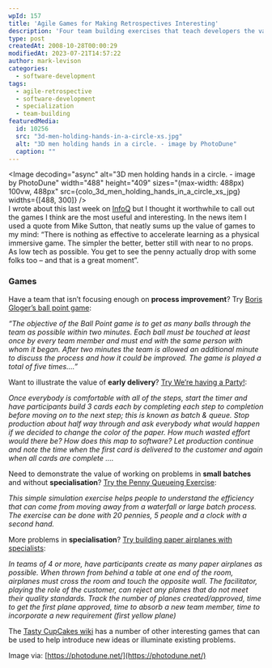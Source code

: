 ```yaml
---
wpId: 157
title: 'Agile Games for Making Retrospectives Interesting'
description: 'Four team building exercises that teach developers the value of process improvement, early delivery, small batches, and issues with specialization.'
type: post
createdAt: 2008-10-28T00:00:29
modifiedAt: 2023-07-21T14:57:22
author: mark-levison
categories:
  - software-development
tags:
  - agile-retrospective
  - software-development
  - specialization
  - team-building
featuredMedia:
  id: 10256
  src: "3d-men-holding-hands-in-a-circle-xs.jpg"
  alt: "3D men holding hands in a circle. - image by PhotoDune"
  caption: ""
---
```





<Image decoding="async" alt="3D men holding hands in a circle. - image by PhotoDune" width="488" height="409" sizes="(max-width: 488px) 100vw, 488px" src={colo_3d_men_holding_hands_in_a_circle_xs_jpg} widths={[488, 300]} />  
I wrote about this last week on [InfoQ](https://www.infoq.com/news/2008/10/agile-games/) but I thought it worthwhile to call out the games I think are the most useful and interesting. In the news item I used a quote from Mike Sutton, that neatly sums up the value of games to my mind: “There is nothing as effective to accelerate learning as a physical immersive game. The simpler the better, better still with near to no props. As low tech as possible. You get to see the penny actually drop with some folks too – and that is a great moment”.

### Games

Have a team that isn’t focusing enough on **process improvement**? Try [Boris Gloger’s ball point game](https://www.infoq.com/news/2008/10/agile-games/):

_“The objective of the Ball Point game is to get as many balls through the team as possible within two minutes. Each ball must be touched at least once by every team member and must end with the same person with whom it began. After two minutes the team is allowed an additional minute to discuss the process and how it could be improved. The game is played a total of five times….”_

Want to illustrate the value of **early delivery**? [Try We’re having a Party!](https://tastycupcakes.org/2009/06/were-having-a-party/):

_Once everybody is comfortable with all of the steps, start the timer and have participants build 3 cards each by completing each step to completion before moving on to the next step; this is known as batch & queue. Stop production about half way through and ask everybody what would happen if we decided to change the color of the paper. How much wasted effort would there be? How does this map to software? Let production continue and note the time when the first card is delivered to the customer and again when all cards are complete …._

Need to demonstrate the value of working on problems in **small batches** and without **specialisation**? [Try the Penny Queueing Exercise](https://www.agileadvice.com/2005/12/19/uncategorized/penny-queueing-exercise-lean-process/#:~:text=The%20exercise%20simulates%20processing%20work,the%20process%20and%20times%20it.):

_This simple simulation exercise helps people to understand the efficiency that can come from moving away from a waterfall or large batch process. The exercise can be done with 20 pennies, 5 people and a clock with a second hand._

More problems in **specialisation**? [Try building paper airplanes with specialists](https://tastycupcakes.org/2009/06/you-are-not-in-control/):

_In teams of 4 or more, have participants create as many paper airplanes as possible. When thrown from behind a table at one end of the room, airplanes must cross the room and touch the opposite wall. The facilitator, playing the role of the customer, can reject any planes that do not meet their quality standards. Track the number of planes created/approved, time to get the first plane approved, time to absorb a new team member, time to incorporate a new requirement (first yellow plane)_

The [Tasty CupCakes wiki](https://www.tastycupcakes.org/) has a number of other interesting games that can be used to help introduce new ideas or illuminate existing problems.

Image via: [https://photodune.net/](https://photodune.net/)